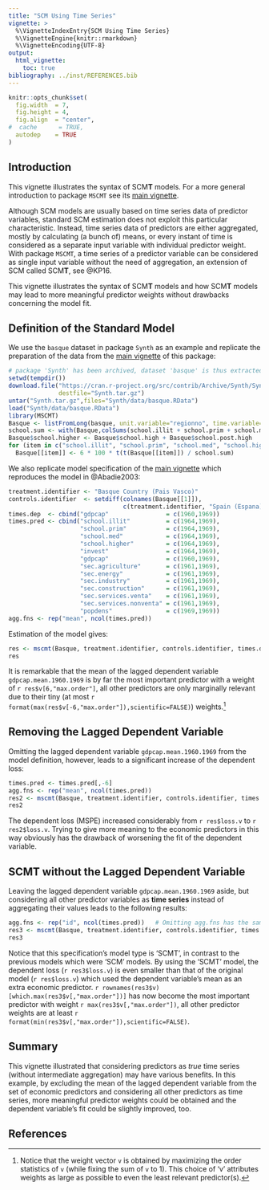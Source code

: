 ```yaml
---
title: "SCM Using Time Series"
vignette: >
  %\VignetteIndexEntry{SCM Using Time Series}
  %\VignetteEngine{knitr::rmarkdown}
  %\VignetteEncoding{UTF-8}
output: 
  html_vignette:
    toc: true
bibliography: ../inst/REFERENCES.bib
---
```


```r
knitr::opts_chunk$set(
  fig.width  = 7,
  fig.height = 4,
  fig.align  = "center",
#  cache      = TRUE,
  autodep    = TRUE
)
```

## Introduction

This vignette illustrates the syntax of SCM**T** models. For a more general introduction to package `MSCMT` see its [main vignette](WorkingWithMSCMT.html).

Although SCM models are usually based on time series data of predictor variables, standard SCM estimation does not exploit this particular characteristic. 
Instead, time series data of predictors are either aggregated, mostly by calculating (a bunch of) means, or every instant of time is considered as a separate input variable with individual predictor weight.
With package `MSCMT`, a time series of a predictor variable can be considered as single input variable without the need of aggregation, an extension of SCM called SCM**T**, see @KP16.

This vignette illustrates the syntax of SCM**T** models and how SCM**T** models may lead to more meaningful predictor weights without drawbacks concerning the model fit. 


## Definition of the Standard Model

We use the `basque` dataset in package `Synth` as an example and replicate the preparation of the data from the [main vignette](WorkingWithMSCMT.html) of this package:

```r
# package 'Synth' has been archived, dataset 'basque' is thus extracted from archive
setwd(tempdir())
download.file("https://cran.r-project.org/src/contrib/Archive/Synth/Synth_1.1-6.tar.gz",
              destfile="Synth.tar.gz")
untar("Synth.tar.gz",files="Synth/data/basque.RData")
load("Synth/data/basque.RData")
library(MSCMT)
Basque <- listFromLong(basque, unit.variable="regionno", time.variable="year", unit.names.variable="regionname")
school.sum <- with(Basque,colSums(school.illit + school.prim + school.med + school.high  + school.post.high))
Basque$school.higher <- Basque$school.high + Basque$school.post.high
for (item in c("school.illit", "school.prim", "school.med", "school.higher"))      
  Basque[[item]] <- 6 * 100 * t(t(Basque[[item]]) / school.sum)
```

We also replicate model specification of the [main vignette](WorkingWithMSCMT.html) which reproduces the model in @Abadie2003:

```r
treatment.identifier <- "Basque Country (Pais Vasco)"
controls.identifier  <- setdiff(colnames(Basque[[1]]),
                                c(treatment.identifier, "Spain (Espana)"))
times.dep  <- cbind("gdpcap"                = c(1960,1969))
times.pred <- cbind("school.illit"          = c(1964,1969),
                    "school.prim"           = c(1964,1969),
                    "school.med"            = c(1964,1969),
                    "school.higher"         = c(1964,1969),
                    "invest"                = c(1964,1969),
                    "gdpcap"                = c(1960,1969),
                    "sec.agriculture"       = c(1961,1969),
                    "sec.energy"            = c(1961,1969),
                    "sec.industry"          = c(1961,1969),
                    "sec.construction"      = c(1961,1969),
                    "sec.services.venta"    = c(1961,1969),
                    "sec.services.nonventa" = c(1961,1969),
                    "popdens"               = c(1969,1969))
agg.fns <- rep("mean", ncol(times.pred))                       
```

Estimation of the model gives:
```r
res <- mscmt(Basque, treatment.identifier, controls.identifier, times.dep, times.pred, agg.fns, seed=1, single.v=TRUE, verbose=FALSE)
res
```

It is remarkable that the mean of the lagged dependent variable `gdpcap.mean.1960.1969` is by far the most important predictor with a weight of `r res$v[6,"max.order"]`, 
all other predictors are only marginally relevant due to their tiny 
(at most `r format(max(res$v[-6,"max.order"]),scientific=FALSE)`) 
weights.^[Notice that the weight vector `v` is obtained by maximizing the order statistics of `v` (while fixing the sum of `v` to 1). 
This choice of 'v' attributes weights as large as possible to even the least relevant predictor(s).]

## Removing the Lagged Dependent Variable

Omitting the lagged dependent variable `gdpcap.mean.1960.1969` from the model definition, however, leads to a significant increase of the dependent loss:
```r
times.pred <- times.pred[,-6]
agg.fns <- rep("mean", ncol(times.pred))                       
res2 <- mscmt(Basque, treatment.identifier, controls.identifier, times.dep, times.pred, agg.fns, seed=1, single.v=TRUE, verbose=FALSE)
res2
```

The dependent loss (MSPE) increased considerably from `r res$loss.v` to `r res2$loss.v`. Trying to give more meaning to the economic predictors in this way obviously has the drawback of worsening the fit
of the dependent variable.

## SCMT without the Lagged Dependent Variable

Leaving the lagged dependent variable `gdpcap.mean.1960.1969` aside, but considering all other predictor variables as **time series** instead of aggregating their values leads to the following results:
```r
agg.fns <- rep("id", ncol(times.pred))   # Omitting agg.fns has the same effect (as "id" is the default)
res3 <- mscmt(Basque, treatment.identifier, controls.identifier, times.dep, times.pred, agg.fns, seed=1, single.v=TRUE, verbose=FALSE)
res3
```

Notice that this specification's model type is 'SCMT', in contrast to the previous models which were 'SCM' models. 
By using the 'SCMT' model, the dependent loss (`r res3$loss.v`) is even smaller than that of the original model (`r res$loss.v`) which used the dependent variable's mean as an extra economic predictor. 
``r rownames(res3$v)[which.max(res3$v[,"max.order"])]`` has now become the most important predictor with weight `r max(res3$v[,"max.order"])`, 
all other predictor weights are at least `r format(min(res3$v[,"max.order"]),scientific=FALSE)`.

## Summary

This vignette illustrated that considering predictors as *true* time series (without intermediate aggregation) may have various benefits. 
In this example, by excluding the mean of the lagged dependent variable from the set of economic predictors and considering all other predictors as time series,
more meaningful predictor weights could be obtained and the dependent variable's fit could be slightly improved, too.

## References
